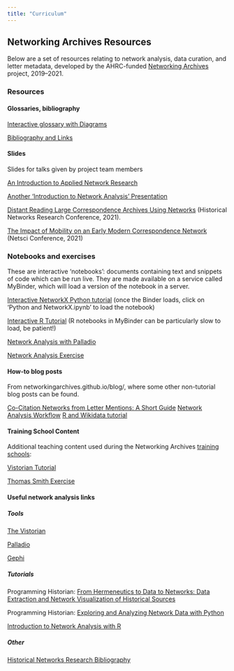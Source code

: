 ```yaml
---
title: "Curriculum"
---
```

## Networking Archives Resources
Below are a set of resources relating to network analysis, data curation, and letter metadata, developed by the AHRC-funded [Networking Archives](https://networkingarchives.org/) project, 2019–2021.

### Resources 
#### Glossaries, bibliography
[Interactive glossary with Diagrams](https://networkingarchives.shinyapps.io/interactive_glossary/)

[Bibliography and Links](bibliography.md)

#### Slides
Slides for talks given by project team members

[An Introduction to Applied Network Research](https://prezi.com/dbcbtsttjlqc/?token=95c410b34e45897a60b516de7b7678cff1d3d8cd7ad2c1850b65aeda3e7a624d&utm_campaign=share&utm_medium=copy&rc=ex0share)

[Another 'Introduction to Network Analysis' Presentation](https://networkingarchives.github.io/lecture_slides)

[Distant Reading Large Correspondence Archives Using Networks](https://yann-ryan.github.io/hnr_slides) (Historical Networks Research Conference, 2021).

[The Impact of Mobility on an Early Modern Correspondence Network](https://yann-ryan.github.io/netsci-slides.html) (Netsci Conference, 2021)

### Notebooks and exercises 
These are interactive 'notebooks': documents containing text and snippets of code which can be run live. They are made available on a service called MyBinder, which will load a version of the notebook in a server. 

[Interactive NetworkX Python tutorial](https://mybinder.org/v2/gh/networkingarchives/trainingschool/3e4208eeee3917fa6c88c2bd5cfe93a7e6535606) (once the Binder loads, click on 'Python and NetworkX.ipynb' to load the notebook)

[Interactive R Tutorial](https://mybinder.org/v2/gh/yann-ryan/dh_intro_gates/main?urlpath=rstudio)  (R notebooks in MyBinder can be particularly slow to load, be patient!)

[Network Analysis with Palladio](https://yann-ryan.github.io/network_analysis_palladio)

[Network Analysis Exercise](https://yann-ryan.github.io/student_assignment_groningen)

#### How-to blog posts

From networkingarchives.github.io/blog/, where some other non-tutorial blog posts can be found.

[Co-Citation Networks from Letter Mentions: A Short Guide](https://networkingarchives.github.io/blog/2021/05/13/co-citation-networks-from-letter-mentions-a-short-guide/)
[Network Analysis Workflow](https://networkingarchives.github.io/blog/2021/04/15/my-network-analysis-workflow/)
[R and Wikidata tutorial](https://networkingarchives.github.io/blog/2021/02/15/r-and-wikidata/)

#### Training School Content  

Additional teaching content used during the Networking Archives [training schools](https://networkingarchives.org/training-schools/):   

[Vistorian Tutorial](vistorian.html)   

[Thomas Smith Exercise](thomas_smith.md)  

#### Useful network analysis links  

##### Tools  

[The Vistorian](https://networkcube.github.io/vistorian/web/index.html) 

[Palladio](https://hdlab.stanford.edu/palladio/)  

[Gephi](https://gephi.org/)  

##### Tutorials  

Programming Historian:  [From Hermeneutics to Data to Networks: Data Extraction and Network Visualization of Historical Sources](https://programminghistorian.org/en/lessons/creating-network-diagrams-from-historical-sources)  

Programming Historian: [Exploring and Analyzing Network Data with Python](https://programminghistorian.org/en/lessons/exploring-and-analyzing-network-data-with-python)  

[Introduction to Network Analysis with R](https://www.jessesadler.com/post/network-analysis-with-r/)  

##### Other  

[Historical Networks Research Bibliography ](https://historicalnetworkresearch.org/bibliography/)  





